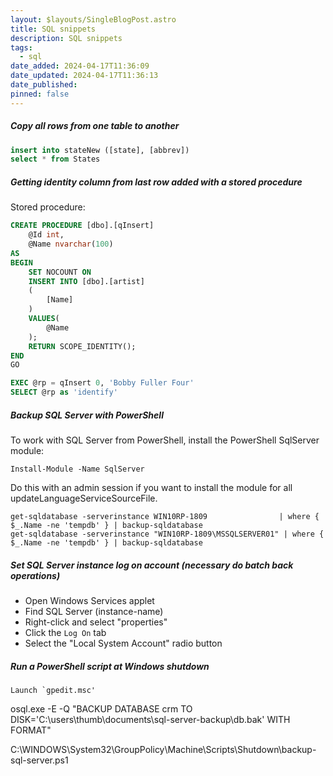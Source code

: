 ```yaml
---
layout: $layouts/SingleBlogPost.astro
title: SQL snippets
description: SQL snippets
tags:
  - sql
date_added: 2024-04-17T11:36:09
date_updated: 2024-04-17T11:36:13
date_published:
pinned: false
---
```


##### Copy all rows from one table to another

```sql
insert into stateNew ([state], [abbrev])
select * from States
```

##### Getting identity column from last row added with a stored procedure

Stored procedure:

```sql
CREATE PROCEDURE [dbo].[qInsert]
    @Id int,
    @Name nvarchar(100)
AS
BEGIN
    SET NOCOUNT ON
    INSERT INTO [dbo].[artist]
    (
        [Name]
    )
    VALUES(
        @Name
    );
    RETURN SCOPE_IDENTITY();
END
GO
```

```sql
EXEC @rp = qInsert 0, 'Bobby Fuller Four'
SELECT @rp as 'identify'
```


##### Backup SQL Server with PowerShell

To work with SQL Server from PowerShell, install the PowerShell SqlServer module:

```
Install-Module -Name SqlServer
```

Do this with an admin session if you want to install the module for all updateLanguageServiceSourceFile. 


```
get-sqldatabase -serverinstance WIN10RP-1809                | where { $_.Name -ne 'tempdb' } | backup-sqldatabase
get-sqldatabase -serverinstance "WIN10RP-1809\MSSQLSERVER01" | where { $_.Name -ne 'tempdb' } | backup-sqldatabase
```

##### Set SQL Server instance log on account (necessary do batch back operations)

- Open Windows Services applet
- Find SQL Server (instance-name)
- Right-click and select "properties"
- Click the `Log On` tab
- Select the "Local System Account" radio button

##### Run a PowerShell script at Windows shutdown 

```
Launch `gpedit.msc'
```


osql.exe -E -Q "BACKUP DATABASE crm TO DISK='C:\users\thumb\documents\sql-server-backup\db.bak' WITH FORMAT"



C:\WINDOWS\System32\GroupPolicy\Machine\Scripts\Shutdown\backup-sql-server.ps1